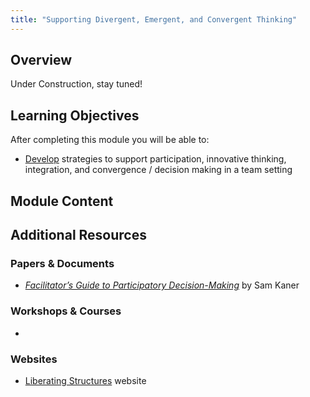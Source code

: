 ```yaml
---
title: "Supporting Divergent, Emergent, and Convergent Thinking"
---
```


## Overview

Under Construction, stay tuned!

## Learning Objectives

After completing this module you will be able to: 

- <u>Develop</u> strategies to support participation, innovative thinking, integration, and convergence / decision making in a team setting

## Module Content



## Additional Resources

### Papers & Documents

- _[Facilitator's Guide to Participatory Decision-Making](https://bookshop.org/p/books/facilitator-s-guide-to-participatory-decision-making-sam-kaner/11179446?ean=9781118404959)_ by Sam Kaner

### Workshops & Courses

- 

### Websites

- [Liberating Structures](https://www.liberatingstructures.com/) website
